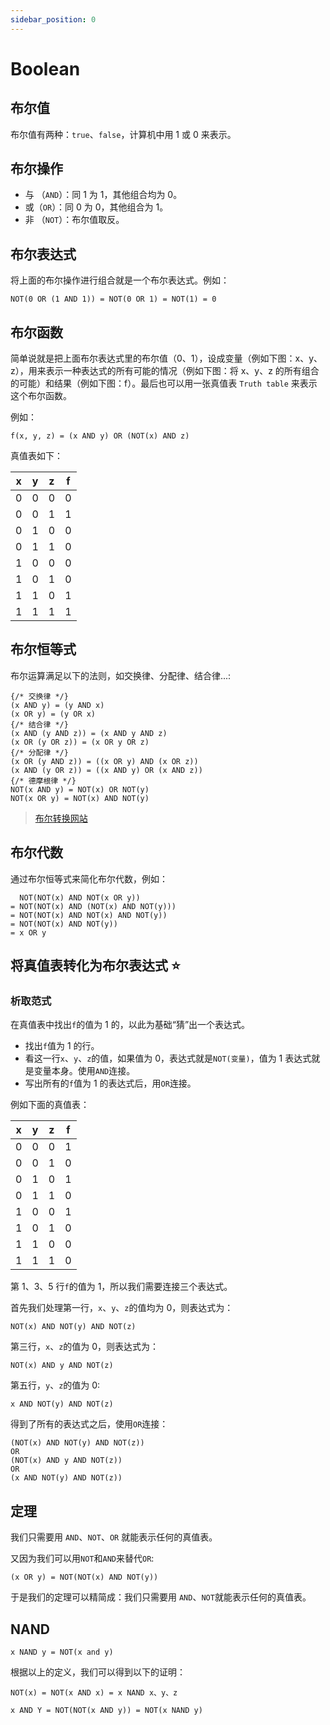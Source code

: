 ```yaml
---
sidebar_position: 0
---
```


# Boolean

## 布尔值

布尔值有两种：`true`、`false`，计算机中用 1 或 0 来表示。

## 布尔操作

- 与 （`AND`）：同 1 为 1，其他组合均为 0。
- 或（`OR`）：同 0 为 0，其他组合为 1。
- 非 （`NOT`）：布尔值取反。

## 布尔表达式

将上面的布尔操作进行组合就是一个布尔表达式。例如：

```
NOT(0 OR (1 AND 1)) = NOT(0 OR 1) = NOT(1) = 0
```

## 布尔函数

简单说就是把上面布尔表达式里的布尔值（0、1），设成变量（例如下图：x、y、z），用来表示一种表达式的所有可能的情况（例如下图：将 x、y、z 的所有组合的可能）和结果（例如下图：f）。最后也可以用一张真值表 `Truth table` 来表示这个布尔函数。

例如：

```
f(x, y, z) = (x AND y) OR (NOT(x) AND z)
```

真值表如下：

| x   | y   | z   | f   |
| --- | --- | --- | --- |
| 0   | 0   | 0   | 0   |
| 0   | 0   | 1   | 1   |
| 0   | 1   | 0   | 0   |
| 0   | 1   | 1   | 0   |
| 1   | 0   | 0   | 0   |
| 1   | 0   | 1   | 0   |
| 1   | 1   | 0   | 1   |
| 1   | 1   | 1   | 1   |

## 布尔恒等式

布尔运算满足以下的法则，如交换律、分配律、结合律...:

```
{/* 交换律 */}
(x AND y) = (y AND x)
(x OR y) = (y OR x)
{/* 结合律 */}
(x AND (y AND z)) = (x AND y AND z)
(x OR (y OR z)) = (x OR y OR z)
{/* 分配律 */}
(x OR (y AND z)) = ((x OR y) AND (x OR z))
(x AND (y OR z)) = ((x AND y) OR (x AND z))
{/* 德摩根律 */}
NOT(x AND y) = NOT(x) OR NOT(y)
NOT(x OR y) = NOT(x) AND NOT(y)
```

> [布尔转换网站](https://electronics-course.com/boolean-algebra)

## 布尔代数

通过布尔恒等式来简化布尔代数，例如：

```
  NOT(NOT(x) AND NOT(x OR y))
= NOT(NOT(x) AND (NOT(x) AND NOT(y)))
= NOT(NOT(x) AND NOT(x) AND NOT(y))
= NOT(NOT(x) AND NOT(y))
= x OR y
```

## 将真值表转化为布尔表达式 ⭐

### 析取范式

在真值表中找出`f`的值为 1 的，以此为基础“猜”出一个表达式。

- 找出`f`值为 1 的行。
- 看这一行`x`、`y`、`z`的值，如果值为 0，表达式就是`NOT(变量)`，值为 1 表达式就是变量本身。使用`AND`连接。
- 写出所有的`f`值为 1 的表达式后，用`OR`连接。

例如下面的真值表：

| x   | y   | z   | f   |
| --- | --- | --- | --- |
| 0   | 0   | 0   | 1   |
| 0   | 0   | 1   | 0   |
| 0   | 1   | 0   | 1   |
| 0   | 1   | 1   | 0   |
| 1   | 0   | 0   | 1   |
| 1   | 0   | 1   | 0   |
| 1   | 1   | 0   | 0   |
| 1   | 1   | 1   | 0   |

第 1、3、5 行`f`的值为 1，所以我们需要连接三个表达式。

首先我们处理第一行，`x`、`y`、`z`的值均为 0，则表达式为：

```
NOT(x) AND NOT(y) AND NOT(z)
```

第三行，`x`、`z`的值为 0，则表达式为：

```
NOT(x) AND y AND NOT(z)
```

第五行，`y`、`z`的值为 0:

```
x AND NOT(y) AND NOT(z)
```

得到了所有的表达式之后，使用`OR`连接：

```
(NOT(x) AND NOT(y) AND NOT(z))
OR
(NOT(x) AND y AND NOT(z))
OR
(x AND NOT(y) AND NOT(z))
```

## 定理

我们只需要用 `AND`、`NOT`、`OR` 就能表示任何的真值表。

又因为我们可以用`NOT`和`AND`来替代`OR`:

```
(x OR y) = NOT(NOT(x) AND NOT(y))
```

于是我们的定理可以精简成：我们只需要用 `AND`、`NOT`就能表示任何的真值表。

## NAND

```
x NAND y = NOT(x and y)
```

根据以上的定义，我们可以得到以下的证明：

```
NOT(x) = NOT(x AND x) = x NAND x、y、z
```

```
x AND Y = NOT(NOT(x AND y)) = NOT(x NAND y)
```
